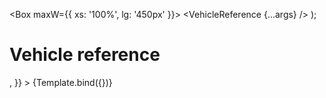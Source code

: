 


<Meta
  title="Patterns/Data display/Vehicle reference"
  component={VehicleReference}
/>

  <Box maxW={{ xs: '100%', lg: '450px' }}>
    <VehicleReference {...args} />
  </Box>
);

# Vehicle reference

<Canvas>
  <Story
    name="Vehicle reference"
    args={{
      vehicleTitle: 'AUDI A5 Sportback 3.0 TDI quattro S-tronic (Limousine)',
      price: `CHF 23'900.–`,
      sellerName: `Auto-Center Grenchen AG 2540 Grenchen (SO)`,
      sellerAddress: `2540 Grenchen (SO)`,
      image: <img src="/dummyImage.jpeg" />,
    }}
  >
    {Template.bind({})}
  </Story>
</Canvas>

<ArgsTable story="Vehicle reference" />
